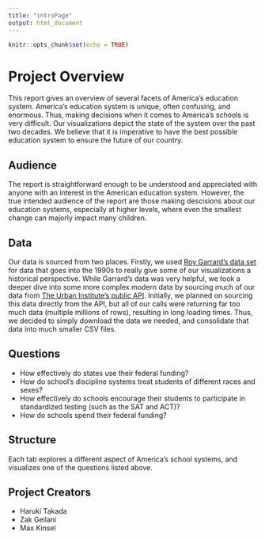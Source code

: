 ```yaml
---
title: "introPage"
output: html_document
---
```


```r
knitr::opts_chunk$set(echo = TRUE) 
```

# Project Overview

This report gives an overview of several facets of America's education system.
America's education system is unique, often confusing, and enormous. Thus, making
decisions when it comes to America's schools is very difficult. Our visualizations
depict the state of the system over the past two decades. We believe that it is
imperative to have the best possible education system to ensure the future of our
country.

## Audience

The report is straightforward enough to be understood and appreciated with anyone
with an interest in the American education system. However, the true intended
audience of the report are those making descisions about our education systems,
especially at higher levels, where even the smallest change can majorly impact
many children.

## Data

Our data is sourced from two places. Firstly, we used [Roy Garrard's data set](https://www.kaggle.com/noriuk/us-education-datasets-unification-project)
for data that goes into the 1990s to really give some of our visualizations a
historical perspective. While Garrard's data was very helpful, we took a deeper
dive into some more complex modern data by sourcing much of our data from 
[The Urban Institute's public API](https://educationdata.urban.org/documentation/schools.html#overview).
Initially, we planned on sourcing this data directly from the API, but all of
our calls were returning far too much data (multiple millions of rows), 
resulting in long loading times. Thus, we decided to simply download the data we
needed, and consolidate that data into much smaller CSV files.

## Questions

- How effectively do states use their federal funding?
- How do school's discipline systems treat students of different races and
sexes?
- How effectively do schools encourage their students to participate in
standardized testing (such as the SAT and ACT)?
- How do schools spend their federal funding?

## Structure

Each tab explores a different aspect of America's school systems, and visualizes
one of the questions listed above.

## Project Creators

- Haruki Takada
- Zak Geilani
- Max Kinsel






